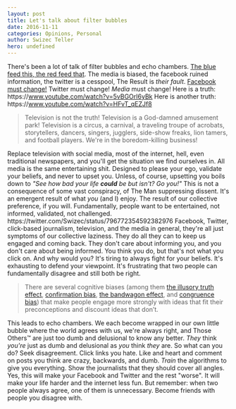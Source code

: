 ```yaml
---
layout: post
title: Let's talk about filter bubbles
date: 2016-11-11
categories: Opinions, Personal
author: Swizec Teller
hero: undefined
---
```


There's been a lot of talk of filter bubbles and echo chambers. [The blue feed this, the red feed that](http://graphics.wsj.com/blue-feed-red-feed/#/president-trump). The media is biased, the facebook ruined information, the twitter is a cesspool, The Result is _their fault_. [Facebook must change!](https://techcrunch.com/2016/11/10/facebook-admits-it-must-do-more-to-stop-the-spread-of-misinformation-on-its-platform/) Twitter must change! _Media_ must change! Here is a truth: https&#x3A;//www.youtube.com/watch?v=5vBGOrI6yBk Here is another truth: https&#x3A;//www.youtube.com/watch?v=HFvT_qEZJf8

> Television is not the truth! Television is a God-damned amusement park! Television is a circus, a carnival, a traveling troupe of acrobats, storytellers, dancers, singers, jugglers, side-show freaks, lion tamers, and football players. We're in the boredom-killing business!

Replace television with social media, most of the internet, hell, even traditional newspapers, and you'll get the situation we find ourselves in. All media is the same entertaining shit. Designed to please your ego, validate your beliefs, and never to upset you. Unless, of course, upsetting you boils down to _"See how bad your life **could** be but isn't? Go you!"_ This is not a consequence of some vast conspiracy, of The Man suppressing dissent. It's an emergent result of what _you_ (and I) enjoy. The result of our collective preference, if you will. Fundamentally, people want to be entertained, not informed, validated, not challenged. https&#x3A;//twitter.com/Swizec/status/796772354592382976 Facebook, Twitter, click-based journalism, television, and the media in general, they're all just symptoms of our collective laziness. They do all they can to keep us engaged and coming back. They don't care about informing you, and you don't care about being informed. You think you do, but that's not what you click on. And why would you? It's tiring to always fight for your beliefs. It's exhausting to defend your viewpoint. It's frustrating that two people can fundamentally disagree and still both be right.

> There are several cognitive biases (among them [the illusory truth effect](https://en.wikipedia.org/wiki/Illusory_truth_effect%0A), [confirmation bias](https://en.wikipedia.org/wiki/Confirmation_bias), [the bandwagon effect](https://en.wikipedia.org/wiki/Bandwagon_effect), and [congruence bias](https://en.wikipedia.org/wiki/Congruence_bias)) that make people engage more strongly with ideas that fit their preconceptions and discount ideas that don’t.

This leads to echo chambers. We each become wrapped in our own little bubble where the world agrees with us, we're always right, and Those Others™ are just too dumb and delusional to know any better. _They_ think _you're_ just as dumb and delusional as _you_ think _they_ are. So what can you do? Seek disagreement. Click links you hate. Like and heart and comment on posts you think are crazy, backwards, and dumb. _Train_ the algorithms to give you everything. Show the journalists that they should cover all angles. Yes, this will make your Facebook and Twitter and the rest "worse". It will make your life harder and the internet less fun. But remember: when two people always agree, one of them is unnecessary. Become friends with people you disagree with.

